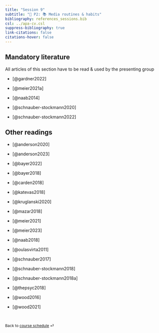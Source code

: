 ```yaml
---
title: "Session 9"
subtitle: "📂 P2: 📚 Media routines & habits"
bibliography: references_sessions.bib
csl: ../apa-cv.csl 
suppress-bibliography: true
link-citations: false
citations-hover: false
---
```


## Mandatory literature

::: {.callout-important appearance="simple"}
All articles of this section have to be read & used by the presenting group
:::

-   [@gardner2022]

-   [@meier2021a]

-   [@naab2014]

-   [@schnauber-stockmann2020]

-   [@schnauber-stockmann2022]

## Other readings

-   [@anderson2020]

-   [@anderson2023]

-   [@bayer2022]

-   [@bayer2018]

-   [@carden2018]

-   [@katevas2018]

-   [@kruglanski2020]

-   [@mazar2018]

-   [@meier2021]

-   [@meier2023]

-   [@naab2018]

-   [@oulasvirta2011]

-   [@schnauber2017]

-   [@schnauber-stockmann2018]

-   [@schnauber-stockmann2018a]

-   [@thepsyc2018]

-   [@wood2016]

-   [@wood2021]

<br>

::: {style="font-size: 0.875em;"}
Back to [course schedule](/index.html "Course schedule") ⏎
:::